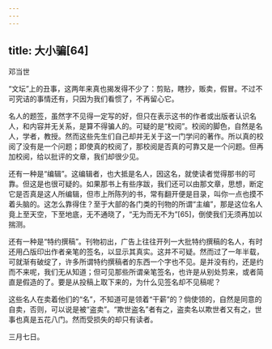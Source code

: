 ```yaml
---
---
---
```

title: 大小骗[64]
---




邓当世

“文坛”上的丑事，这两年来真也揭发得不少了：剪贴，瞎抄，贩卖，假冒。不过不可究诘的事情还有，只因为我们看惯了，不再留心它。

名人的题签，虽然字不见得一定写的好，但只在表示这书的作者或出版者认识名人，和内容并无关系，是算不得骗人的。可疑的是“校阅”。校阅的脚色，自然是名人，学者，教授。然而这些先生们自己却并无关于这一门学问的著作。所以真的校阅了没有是一个问题；即使真的校阅了，那校阅是否真的可靠又是一个问题。但再加校阅，给以批评的文章，我们却很少见。

还有一种是“编辑”。这编辑者，也大抵是名人，因这名，就使读者觉得那书的可靠。但这是也很可疑的。如果那书上有些序跋，我们还可以由那文章，思想，断定它是否真是这人所编辑，但市上所陈列的书，常有翻开便是目录，叫你一点也摸不着头脑的。这怎么靠得住？至于大部的各门类的刊物的所谓“主编”，那是这位名人竟上至天空，下至地底，无不通晓了，“无为而无不为”[65]，倒使我们无须再加以揣测。

还有一种是“特约撰稿”。刊物初出，广告上往往开列一大批特约撰稿的名人，有时还用凸版印出作者亲笔的签名，以显示其真实。这并不可疑。然而过了一年半载，可就渐有破绽了，许多所谓特约撰稿者的东西一个字也不见。是并没有约，还是约而不来呢，我们无从知道；但可见那些所谓亲笔签名，也许是从别处剪来，或者简直是假造的了。要是从投稿上取下来的，为什么见签名却不见稿呢？

这些名人在卖着他们的“名”，不知道可是领着“干薪”的？倘使领的，自然是同意的自卖，否则，可以说是被“盗卖”。“欺世盗名”者有之，盗卖名以欺世者又有之，世事也真是五花八门。然而受损失的却只有读者。

三月七日。